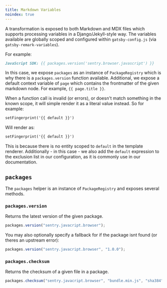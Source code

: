 ```yaml
---
title: Markdown Variables
noindex: true
---
```


A transformation is exposed to both Markdown and MDX files which supports processing variables in a Django/Jekyll-style way. The variables available are globally scoped and configured within `gatsby-config.js` (via `gatsby-remark-variables`).

For example:

```markdown
JavaScript SDK: {{ packages.version('sentry.browser.javascript') }}
```

In this case, we expose `packages` as an instance of `PackageRegistry` which is why there is a `packages.version` function available. Additional, we expose a default context variable of `page` which contains the frontmatter of the given markdown node. For example, `{{ page.title }}`.

When a function call is invalid (or errors), or doesn't match something in the known scope, it will simple render it as a literal value instead. So for example:

```markdown
setFingerprint('{{ default }}')
```

Will render as:

```markdown
setFingerprint('{{ default }}')
```

This is because there is no entity scoped to `default` in the template renderer. Additionally - in this case - we also add the `default` expression to the exclusion list in our configuration, as it is commonly use in our documentation.

## `packages`

The `packages` helper is an instance of `PackageRegistry` and exposes several methods.

### `packages.version`

Returns the latest version of the given package.

```javascript
packages.version("sentry.javacript.browser");
```

You may also optionally specify a fallback for if the package isnt found (or theres an upstream error):

```javascript
packages.version("sentry.javacript.browser", "1.0.0");
```

### `packages.checksum`

Returns the checksum of a given file in a package.

```javascript
packages.checksum("sentry.javacript.browser", "bundle.min.js", "sha384");
```
